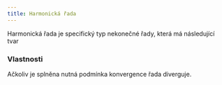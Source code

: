 ```yaml
---
title: Harmonická řada
---
```



Harmonická řada je specifický typ nekonečné řady, která má následující tvar
<Latex formula="\displaystyle \sum\limits_{n = 1}^{\infty} \frac{1}{n} = 1 + \frac{1}{2} + \frac{1}{3} + \cdots" />

### Vlastnosti 
Ačkoliv je splněna nutná podmínka konvergence řada diverguje.